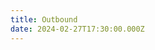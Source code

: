 ```yaml
---
title: Outbound
date: 2024-02-27T17:30:00.000Z
---
```




<Media client:only />

<Figure
  src="test.png"
  alt="test"
  caption="Homepage motion concept."
  figNum={0.2}
  type={FigureType.VideoLoop}
/>
